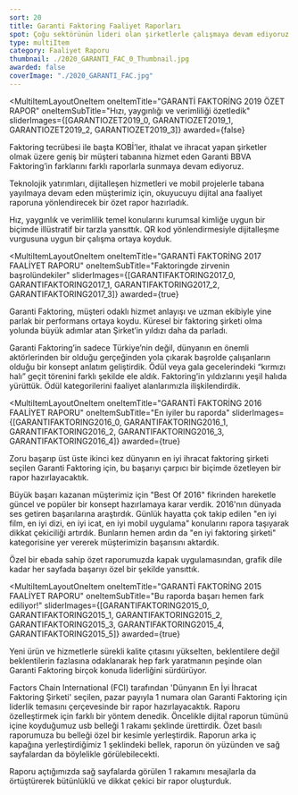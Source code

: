 ```yaml
---
sort: 20
title: Garanti Faktoring Faaliyet Raporları
spot: Çoğu sektörünün lideri olan şirketlerle çalışmaya devam ediyoruz. Bunlardan biri de Garanti Factoring… Saygın bir finans kuruluşu tarafından üst üste iki kez "Dünyanın En İyi İhracat Factoring Şirketi" seçilen <strong>Garanti Factoring, için liderlik temalı ve yenilikçi raporlar ürettik.</strong> En iyi olmayı, liderliği en iyi şekilde anlatacak raporlarla yansıttık.
type: multiItem
category: Faaliyet Raporu
thumbnail: ./2020_GARANTI_FAC_0_Thumbnail.jpg
awarded: false
coverImage: "./2020_GARANTI_FAC.jpg"
---
```




<MultiItemLayoutOneItem oneItemTitle="GARANTİ FAKTORİNG 2020 FAALİYET RAPORU" sliderImages={[GARANTIFAC2020_0]} awarded={false}></MultiItemLayoutOneItem>


<MultiItemLayoutOneItem
    oneItemTitle="GARANTİ FAKTORİNG 2019 ÖZET RAPOR"
    oneItemSubTitle="Hızı, yaygınlığı ve verimliliği özetledik"
    sliderImages={[GARANTIOZET2019_0, GARANTIOZET2019_1, GARANTIOZET2019_2, GARANTIOZET2019_3]}
    awarded={false}
>
Faktoring tecrübesi ile başta KOBİ’ler, ithalat ve ihracat yapan şirketler olmak üzere geniş bir müşteri tabanına hizmet eden Garanti BBVA Faktoring’in farklarını farklı raporlarla sunmaya devam ediyoruz.

Teknolojik yatırımları, dijitalleşen hizmetleri ve mobil projelerle tabana yayılmaya devam eden müşterimiz için, okuyucuyu dijital ana faaliyet raporuna yönlendirecek bir özet rapor hazırladık.

Hız, yaygınlık ve verimlilik temel konularını kurumsal kimliğe uygun bir biçimde illüstratif bir tarzla yansıttık. QR kod yönlendirmesiyle dijitalleşme vurgusuna uygun bir çalışma ortaya koyduk.

</MultiItemLayoutOneItem>


<MultiItemLayoutOneItem
    oneItemTitle="GARANTİ FAKTORİNG 2017 FAALİYET RAPORU"
    oneItemSubTitle="Faktoringde zirvenin başrolündekiler"
    sliderImages={[GARANTIFAKTORING2017_0, GARANTIFAKTORING2017_1, GARANTIFAKTORING2017_2, GARANTIFAKTORING2017_3]}
    awarded={true}
>
Garanti Faktoring, müşteri odaklı hizmet anlayışı ve uzman ekibiyle yine parlak bir performans ortaya koydu. Küresel bir faktoring şirketi olma yolunda büyük adımlar atan Şirket’in yıldızı daha da parladı.

Garanti Faktoring’in sadece Türkiye’nin değil, dünyanın en önemli aktörlerinden bir olduğu gerçeğinden yola çıkarak başrolde çalışanların olduğu bir konsept anlatım geliştirdik. Ödül veya gala gecelerindeki “kırmızı halı” geçit törenini farklı şekilde ele aldık. Faktoring’in yıldızlarını yeşil halıda yürüttük. Ödül kategorilerini faaliyet alanlarımızla ilişkilendirdik.

</MultiItemLayoutOneItem>


<MultiItemLayoutOneItem
    oneItemTitle="GARANTİ FAKTORİNG 2016 FAALİYET RAPORU"
    oneItemSubTitle="En iyiler bu raporda"
    sliderImages={[GARANTIFAKTORING2016_0, GARANTIFAKTORING2016_1, GARANTIFAKTORING2016_2, GARANTIFAKTORING2016_3, GARANTIFAKTORING2016_4]}
    awarded={true}
>
Zoru başarıp üst üste ikinci kez dünyanın en iyi ihracat faktoring şirketi seçilen Garanti Faktoring için, bu başarıyı çarpıcı bir biçimde özetleyen bir rapor hazırlayacaktık.

Büyük başarı kazanan müşterimiz için "Best Of 2016" fikrinden hareketle güncel ve popüler bir konsept hazırlamaya karar verdik. 2016'nın dünyada ses getiren başarılarına araştırdık. Günlük hayatta çok takip edilen "en iyi film, en iyi dizi, en iyi icat, en iyi mobil uygulama" konularını rapora taşıyarak dikkat çekiciliği artırdık. Bunların hemen ardın da "en iyi faktoring şirketi" kategorisine yer vererek müşterimizin başarısını aktardık.

Özel bir ebada sahip özet raporumuzda kapak uygulamasından, grafik dile kadar her sayfada başarıyı özel bir şekilde yansıttık.

</MultiItemLayoutOneItem>


<MultiItemLayoutOneItem
    oneItemTitle="GARANTİ FAKTORİNG 2015 FAALİYET RAPORU"
    oneItemSubTitle="Bu raporda başarı hemen fark ediliyor!"
    sliderImages={[GARANTIFAKTORING2015_0, GARANTIFAKTORING2015_1, GARANTIFAKTORING2015_2, GARANTIFAKTORING2015_3, GARANTIFAKTORING2015_4, GARANTIFAKTORING2015_5]}
    awarded={true}
>
Yeni ürün ve hizmetlerle sürekli kalite çıtasını yükselten, beklentilere değil beklentilerin fazlasına odaklanarak hep fark yaratmanın peşinde olan Garanti Faktoring birçok konuda liderliğini sürdürüyor.

Factors Chain International (FCI) tarafından 'Dünyanın En İyi İhracat Faktoring Şirketi' seçilen, pazar payıyla 1 numara olan Garanti Faktoring için liderlik temasını çerçevesinde bir rapor hazırlayacaktık. Raporu özelleştirmek için farklı bir yöntem denedik. Öncelikle dijital raporun tümünü içine koyduğumuz usb belleği 1 rakamı şeklinde ürettirdik. Özet basılı raporumuza bu belleği özel bir kesimle yerleştirdik. Raporun arka iç kapağına yerleştirdiğimiz 1 şeklindeki bellek, raporun ön yüzünden ve sağ sayfalardan da böylelikle görülebilecekti.

Raporu açtığımızda sağ sayfalarda görülen 1 rakamını mesajlarla da örtüştürerek bütünlüklü ve dikkat çekici bir rapor oluşturduk.

</MultiItemLayoutOneItem>
